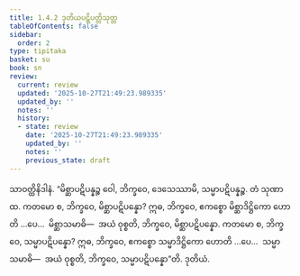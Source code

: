 ```yaml
---
title: 1.4.2 ဒုတိယပဋိပတ္တိသုတ္တ
tableOfContents: false
sidebar:
  order: 2
type: tipitaka
basket: su
book: sn
review:
  current: review
  updated: '2025-10-27T21:49:23.989335'
  updated_by: ''
  notes: ''
  history:
  - state: review
    date: '2025-10-27T21:49:23.989335'
    updated_by: ''
    notes: ''
    previous_state: draft
---
```



<ReviewStatus review={frontmatter.review} showDetails={true} />

<HypothesisAnnotation frontmatter={frontmatter} />

<DynamicBreadcrumb />

<Division number="32" book="sn" e="ch" v="18" p="284">

<Paragraph number="119" book="sn">
သာဝတ္ထိနိဒါနံ. “မိစ္ဆာပဋိပန္နဉ္စ ဝေါ, ဘိက္ခဝေ, ဒေသေဿာမိ, သမ္မာပဋိပန္နဉ္စ. တံ သုဏာထ. ကတမော စ, ဘိက္ခဝေ, မိစ္ဆာပဋိပန္နော? ဣဓ, ဘိက္ခဝေ, ဧကစ္စော မိစ္ဆာဒိဋ္ဌိကော ဟောတိ …ပေ…  မိစ္ဆာသမာဓိ—  အယံ ဝုစ္စတိ, ဘိက္ခဝေ, မိစ္ဆာပဋိပန္နော. ကတမော စ, ဘိက္ခဝေ, သမ္မာပဋိပန္နော? ဣဓ, ဘိက္ခဝေ, ဧကစ္စော သမ္မာဒိဋ္ဌိကော ဟောတိ …ပေ…  သမ္မာသမာဓိ—  အယံ ဝုစ္စတိ, ဘိက္ခဝေ, သမ္မာပဋိပန္နော”တိ.

</Paragraph>
</Division>

<Paragraph number="120" type="center" book="sn">
ဒုတိယံ.
</Paragraph>